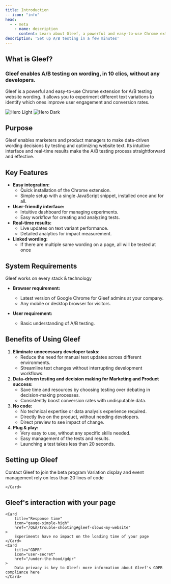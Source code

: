 ```yaml
---
title: Introduction
-- icon: "info"
head:
  - - meta
    - name: description
      content: Learn about Gleef, a powerful and easy-to-use Chrome extension for A/B testing website wording. Discover its key features and how it can help you make data-driven wording decisions.
description: 'Set up A/B testing in a few minutes'
---
```


## What is Gleef?
### Gleef enables A/B testing on wording, in 10 clics, without any developers.

Gleef is a powerful and easy-to-use Chrome extension for A/B testing website wording. It allows you to experiment different text variations to identify which ones improve user engagement and conversion rates.

<img
    className="block dark:hidden"
    src="/images/hero-light.svg"
    alt="Hero Light"
/>
<img
    className="hidden dark:block"
    src="/images/hero-dark.svg"
    alt="Hero Dark"
/>

## Purpose

Gleef enables marketers and product managers to make data-driven wording decisions by testing and optimizing website text.
Its intuitive interface and real-time results make the A/B testing process straightforward and effective.

## Key Features
- **Easy integration:**
    - Quick installation of the Chrome extension.
    - Simple setup with a single JavaScript snippet, installed once and for all.
- **User-friendly interface:**
    - Intuitive dashboard for managing experiments.
	- Easy workflow for creating and analyzing tests.
- **Real-time results:**
	- Live updates on text variant performance.
	- Detailed analytics for impact measurement.
- **Linked wording:**
    - If there are multiple same wording on a page, all will be tested at once

## System Requirements
<Check>Gleef works on every stack & technology</Check>

- **Browser requirement:**
    - Latest version of Google Chrome for Gleef admins at your company.
    - Any mobile or desktop browser for visitors.

- **User requirement:**
    - Basic understanding of A/B testing.


## Benefits of Using Gleef
1.	**Eliminate unnecessary developer tasks:**
	* Reduce the need for manual text updates across different environments.
	* Streamline text changes without interrupting development workflows.
2.	**Data-driven testing and decision making for Marketing and Product success:**
	* Save time and resources by choosing testing over debating in decision-making processes.
	* Consistently boost conversion rates with undisputable data.
3.	**No code:**
	* No technical expertise or data analysis experience required.
	* Directly live on the product, without needing developers.
    * Direct preview to see impact of change.
4.	**Plug & play:**
	* Very easy to use, without any specific skills needed.
	* Easy management of the tests and results.
    * Launching a test takes less than 20 seconds.

## Setting up Gleef

<CardGroup cols={2}>
    <Card
        title="Get your credentials"
        icon="key"
        href="mailto:contact@gleef.eu"
    >
        Contact Gleef to join the beta program
    </Card>
    <Card
        title="Add the script to your code"
        icon="code"
        href="/quickstart"
    >
        Variation display and event management rely on less than 20 lines of code

    </Card>
</CardGroup>

## Gleef's interaction with your page

<CardGroup cols={2}>
    
    <Card
        title="Response time"
        icon="gauge-simple-high"
        href="/Q&A/trouble-shooting#gleef-slows-my-website"
    >
        Experiments have no impact on the loading time of your page
    </Card>
    <Card
        title="GDPR"
        icon="user-secret"
        href="/under-the-hood/gdpr"
    >
        Data privacy is key to Gleef: more information about Gleef's GDPR compliance here
    </Card>
</CardGroup>
